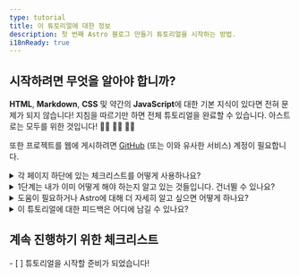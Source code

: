 ```yaml
---
type: tutorial
title: 이 튜토리얼에 대한 정보
description: 첫 번째 Astro 블로그 만들기 튜토리얼을 시작하는 방법.
i18nReady: true
---
```




## 시작하려면 무엇을 알아야 합니까?

**HTML**, **Markdown**, **CSS** 및 약간의 **JavaScript**에 대한 기본 지식이 있다면 전혀 문제가 되지 않습니다! 지침을 따르기만 하면 전체 튜토리얼을 완료할 수 있습니다. 아스트로는 모두를 위한 것입니다! 🧑‍🚀 👩‍🚀 👨‍🚀

또한 프로젝트를 웹에 게시하려면 [GitHub](https://github.com) (또는 이와 유사한 서비스) 계정이 필요합니다.

<details>
<summary>각 페이지 하단에 있는 체크리스트를 어떻게 사용하나요?</summary>

우선 체크리스트를 먼저 확인합니다!

각 페이지 끝에는 지금 수행할 수 있는 작업에 대한 클릭 가능한 체크리스트가 있습니다. 튜토리얼 추적기에서 진행 상황을 보려면 다음 항목을 선택하세요.

추적기 사용은 선택 사항이지만 여러 번 방문하여 튜토리얼을 완료하면 위치를 기억하는 데 도움이 될 수 있습니다. 나중에 다시 방문하고 싶은 단위를 상기시키기 위해 일부 체크리스트를 비워 둘 수도 있습니다.

(이 데이터는 브라우저의 로컬 저장소에만 저장되며 다른 곳에서는 사용할 수 없습니다. Astro에서는 데이터를 전송하거나 저장하지 않습니다.)
</details>

<details>
<summary>1단계는 내가 이미 어떻게 해야 하는지 알고 있는 것들입니다. 건너뛸 수 있나요?</summary>

[1단계](/ko/tutorial/1-setup/) 강의를 통해 튜토리얼을 완료하는 데 필요한 개발 도구와 온라인 계정이 있는지 확인할 수 있습니다. 새 Astro 프로젝트를 생성하고, GitHub에 저장하고, Netlify에 배포하는 과정을 안내합니다.

[비어있는 새 Astro 프로젝트를 생성](/ko/install/auto/)하고 설정에 익숙하다면 안전하게 [2단계](/ko/tutorial/2-pages/)로 건너뛸 수 있습니다. 프로젝트에서 새 페이지를 만들기 시작합니다.
</details>

<details>
<summary>도움이 필요하거나 Astro에 대해 더 자세히 알고 싶으면 어떻게 하나요?</summary>

우리의 [친절한 Astro Discord 서버](https://astro.build/chat)가 바로 그런 곳입니다!

지원 포럼 채널에 접속하여 질문을 하거나 `#general` 또는 `#off-topic`에서 인사하고 채팅하세요.
</details>

<details>
<summary>이 튜토리얼에 대한 피드백은 어디에 남길 수 있나요?</summary>

이 튜토리얼은 Docs 팀의 프로젝트입니다. Discord의 `#docs` 채널에서 우리를 찾거나 [GitHub의 문서 저장소](https://github.com/withastro/docs/issues)에 issues를 제출할 수 있습니다.
</details>

<Box icon="check-list">

## 계속 진행하기 위한 체크리스트

<Checklist>
- [ ] 튜토리얼을 시작할 준비가 되었습니다!
</Checklist>
</Box>
